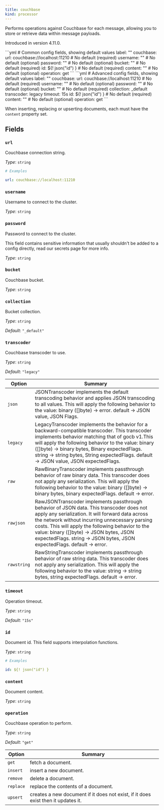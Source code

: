 ```yaml
---
title: couchbase
kind: processor
---
```


Performs operations against Couchbase for each message, allowing you to store or retrieve data within message payloads.

Introduced in version 4.11.0.


<Tabs>
<TabItem label="Common">
```yml
# Common config fields, showing default values
label: ""
couchbase:
  url: couchbase://localhost:11210 # No default (required)
  username: "" # No default (optional)
  password: "" # No default (optional)
  bucket: "" # No default (required)
  id: ${! json("id") } # No default (required)
  content: "" # No default (optional)
  operation: get
```
</TabItem>
<TabItem label="Advanced">
```yml
# Advanced config fields, showing default values
label: ""
couchbase:
  url: couchbase://localhost:11210 # No default (required)
  username: "" # No default (optional)
  password: "" # No default (optional)
  bucket: "" # No default (required)
  collection: _default
  transcoder: legacy
  timeout: 15s
  id: ${! json("id") } # No default (required)
  content: "" # No default (optional)
  operation: get
```
</TabItem>
</Tabs>

When inserting, replacing or upserting documents, each must have the `content` property set.

## Fields

### `url`

Couchbase connection string.


*Type*: `string`


```yml
# Examples

url: couchbase://localhost:11210
```

### `username`

Username to connect to the cluster.


*Type*: `string`


### `password`

Password to connect to the cluster.
<Aside type="caution" title="Sensitive Information">
	This field contains sensitive information that usually shouldn't be added to a config directly, read our secrets page for more info.
</Aside>



*Type*: `string`


### `bucket`

Couchbase bucket.


*Type*: `string`


### `collection`

Bucket collection.


*Type*: `string`

*Default*: `"_default"`

### `transcoder`

Couchbase transcoder to use.


*Type*: `string`

*Default*: `"legacy"`


| Option | Summary |
| ------ | ------- |
| `json` | JSONTranscoder implements the default transcoding behavior and applies JSON transcoding to all values. This will apply the following behavior to the value: binary ([]byte) -> error. default -> JSON value, JSON Flags. |
| `legacy` | LegacyTranscoder implements the behavior for a backward-compatible transcoder. This transcoder implements behavior matching that of gocb v1.This will apply the following behavior to the value: binary ([]byte) -> binary bytes, Binary expectedFlags. string -> string bytes, String expectedFlags. default -> JSON value, JSON expectedFlags. |
| `raw` | RawBinaryTranscoder implements passthrough behavior of raw binary data. This transcoder does not apply any serialization. This will apply the following behavior to the value: binary ([]byte) -> binary bytes, binary expectedFlags. default -> error. |
| `rawjson` | RawJSONTranscoder implements passthrough behavior of JSON data. This transcoder does not apply any serialization. It will forward data across the network without incurring unnecessary parsing costs. This will apply the following behavior to the value: binary ([]byte) -> JSON bytes, JSON expectedFlags. string -> JSON bytes, JSON expectedFlags. default -> error. |
| `rawstring` | RawStringTranscoder implements passthrough behavior of raw string data. This transcoder does not apply any serialization. This will apply the following behavior to the value: string -> string bytes, string expectedFlags. default -> error. |


### `timeout`

Operation timeout.


*Type*: `string`

*Default*: `"15s"`

### `id`

Document id.
This field supports interpolation functions.


*Type*: `string`


```yml
# Examples

id: ${! json("id") }
```

### `content`

Document content.


*Type*: `string`


### `operation`

Couchbase operation to perform.


*Type*: `string`

*Default*: `"get"`


| Option | Summary |
| ------ | ------- |
| `get` | fetch a document. |
| `insert` | insert a new document. |
| `remove` | delete a document. |
| `replace` | replace the contents of a document. |
| `upsert` | creates a new document if it does not exist, if it does exist then it updates it. |



